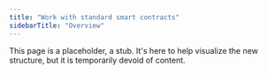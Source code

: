 ```yaml
---
title: "Work with standard smart contracts"
sidebarTitle: "Overview"
---
```


This page is a placeholder, a stub. It's here to help visualize the new structure, but it is temporarily devoid of content.

